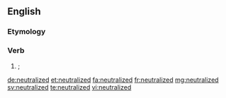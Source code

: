 ==English==

===Etymology===
{{suffix|neutralize|ed}}

===Verb===
{{head|en|verb form}}

# {{American spelling}} {{alternative spelling of|neutralised|lang=en|nodot=t}}; {{en-past of|neutralize}}

[[de:neutralized]]
[[et:neutralized]]
[[fa:neutralized]]
[[fr:neutralized]]
[[mg:neutralized]]
[[sv:neutralized]]
[[te:neutralized]]
[[vi:neutralized]]